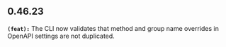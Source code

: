 ## 0.46.23
**`(feat):`** The CLI now validates that method and group name overrides in OpenAPI settings are not duplicated.



